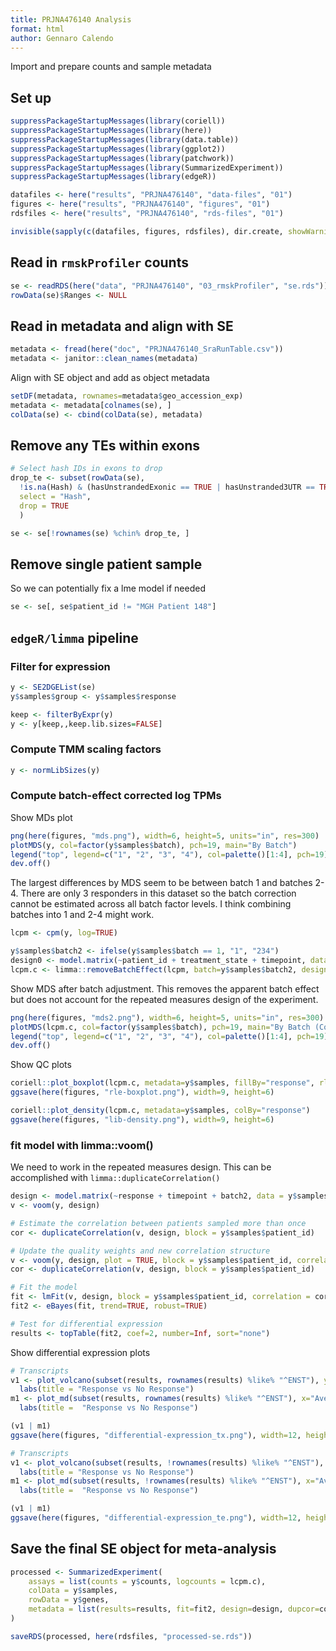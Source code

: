 ```yaml
---
title: PRJNA476140 Analysis
format: html
author: Gennaro Calendo
---
```


Import and prepare counts and sample metadata

## Set up

```r
suppressPackageStartupMessages(library(coriell))
suppressPackageStartupMessages(library(here))
suppressPackageStartupMessages(library(data.table))
suppressPackageStartupMessages(library(ggplot2))
suppressPackageStartupMessages(library(patchwork))
suppressPackageStartupMessages(library(SummarizedExperiment))
suppressPackageStartupMessages(library(edgeR))

datafiles <- here("results", "PRJNA476140", "data-files", "01")
figures <- here("results", "PRJNA476140", "figures", "01")
rdsfiles <- here("results", "PRJNA476140", "rds-files", "01")

invisible(sapply(c(datafiles, figures, rdsfiles), dir.create, showWarnings=F, recursive=T))
```

## Read in `rmskProfiler` counts

```r
se <- readRDS(here("data", "PRJNA476140", "03_rmskProfiler", "se.rds"))
rowData(se)$Ranges <- NULL
```

## Read in metadata and align with SE

```r
metadata <- fread(here("doc", "PRJNA476140_SraRunTable.csv"))
metadata <- janitor::clean_names(metadata)
```

Align with SE object and add as object metadata

```r
setDF(metadata, rownames=metadata$geo_accession_exp)
metadata <- metadata[colnames(se), ]
colData(se) <- cbind(colData(se), metadata)
```

## Remove any TEs within exons 

```r
# Select hash IDs in exons to drop
drop_te <- subset(rowData(se), 
  !is.na(Hash) & (hasUnstrandedExonic == TRUE | hasUnstranded3UTR == TRUE | hasUnstranded5UTR == TRUE),
  select = "Hash",
  drop = TRUE
  )

se <- se[!rownames(se) %chin% drop_te, ]
```

## Remove single patient sample

So we can potentially fix a lme model if needed

```r
se <- se[, se$patient_id != "MGH Patient 148"]
```

## `edgeR/limma` pipeline

### Filter for expression

```r
y <- SE2DGEList(se)
y$samples$group <- y$samples$response

keep <- filterByExpr(y)
y <- y[keep,,keep.lib.sizes=FALSE]
```

### Compute TMM scaling factors

```r
y <- normLibSizes(y)
```

### Compute batch-effect corrected log TPMs

Show MDs plot

```r
png(here(figures, "mds.png"), width=6, height=5, units="in", res=300)
plotMDS(y, col=factor(y$samples$batch), pch=19, main="By Batch")
legend("top", legend=c("1", "2", "3", "4"), col=palette()[1:4], pch=19)
dev.off()
```

The largest differences by MDS seem to be between batch 1 and batches 2-4. There are only 3 
responders in this dataset so the batch correction cannot be estimated across all batch factor 
levels. I think combining batches into 1 and 2-4 might work. 

```r
lcpm <- cpm(y, log=TRUE)

y$samples$batch2 <- ifelse(y$samples$batch == 1, "1", "234")
design0 <- model.matrix(~patient_id + treatment_state + timepoint, data = y$samples)
lcpm.c <- limma::removeBatchEffect(lcpm, batch=y$samples$batch2, design=design0)
```

Show MDS after batch adjustment. This removes the apparent batch effect but does not account for 
the repeated measures design of the experiment. 

```r
png(here(figures, "mds2.png"), width=6, height=5, units="in", res=300)
plotMDS(lcpm.c, col=factor(y$samples$batch), pch=19, main="By Batch (Corrected)")
legend("top", legend=c("1", "2", "3", "4"), col=palette()[1:4], pch=19)
dev.off()
```

Show QC plots

```r
coriell::plot_boxplot(lcpm.c, metadata=y$samples, fillBy="response", rle=TRUE)
ggsave(here(figures, "rle-boxplot.png"), width=9, height=6)

coriell::plot_density(lcpm.c, metadata=y$samples, colBy="response")
ggsave(here(figures, "lib-density.png"), width=9, height=6)
```

### fit model with limma::voom()

We need to work in the repeated measures design. This can be accomplished with 
`limma::duplicateCorrelation()`

```r
design <- model.matrix(~response + timepoint + batch2, data = y$samples)
v <- voom(y, design)

# Estimate the correlation between patients sampled more than once
cor <- duplicateCorrelation(v, design, block = y$samples$patient_id)

# Update the quality weights and new correlation structure
v <- voom(y, design, plot = TRUE, block = y$samples$patient_id, correlation = cor$consensus.correlation)
cor <- duplicateCorrelation(v, design, block = y$samples$patient_id)

# Fit the model
fit <- lmFit(v, design, block = y$samples$patient_id, correlation = cor$consensus.correlation)
fit2 <- eBayes(fit, trend=TRUE, robust=TRUE)

# Test for differential expression
results <- topTable(fit2, coef=2, number=Inf, sort="none")
```

Show differential expression plots

```r
# Transcripts
v1 <- plot_volcano(subset(results, rownames(results) %like% "^ENST"), y = "adj.P.Val") + 
  labs(title = "Response vs No Response")
m1 <- plot_md(subset(results, rownames(results) %like% "^ENST"), x="AveExpr", sig_col="adj.P.Val") + 
  labs(title =  "Response vs No Response")

(v1 | m1)
ggsave(here(figures, "differential-expression_tx.png"), width=12, height=6)

# Transcripts
v1 <- plot_volcano(subset(results, !rownames(results) %like% "^ENST"), y="adj.P.Val") + 
  labs(title = "Response vs No Response")
m1 <- plot_md(subset(results, !rownames(results) %like% "^ENST"), x="AveExpr", sig_col="adj.P.Val") + 
  labs(title =  "Response vs No Response")

(v1 | m1)
ggsave(here(figures, "differential-expression_te.png"), width=12, height=6)
```

## Save the final SE object for meta-analysis

```r
processed <- SummarizedExperiment(
    assays = list(counts = y$counts, logcounts = lcpm.c),
    colData = y$samples,
    rowData = y$genes,
    metadata = list(results=results, fit=fit2, design=design, dupcor=cor)
)

saveRDS(processed, here(rdsfiles, "processed-se.rds"))
```
